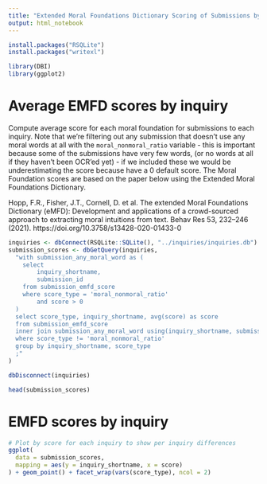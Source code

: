 ```yaml
---
title: "Extended Moral Foundations Dictionary Scoring of Submissions by Inquiry"
output: html_notebook
---
```


```r
install.packages("RSQLite")
install.packages("writexl")
```

```r
library(DBI)
library(ggplot2)
```

# Average EMFD scores by inquiry

Compute average score for each moral foundation for submissions to each inquiry.
Note that we're filtering out any submission that doesn't use any moral words
at all with the `moral_nonmoral_ratio` variable - this is important because some
of the submissions have very few words, (or no words at all if they haven't been
OCR'ed yet) - if we included these we would be underestimating the score because
have a 0 default score. The Moral Foundation scores are based on the paper below
using the Extended Moral Foundations Dictionary.

Hopp, F.R., Fisher, J.T., Cornell, D. et al. The extended Moral Foundations
Dictionary (eMFD): Development and applications of a crowd-sourced approach
to extracting moral intuitions from text. Behav Res 53, 232–246
(2021). https://doi.org/10.3758/s13428-020-01433-0

```r
inquiries <- dbConnect(RSQLite::SQLite(), "../inquiries/inquiries.db")
submission_scores <- dbGetQuery(inquiries, 
  "with submission_any_moral_word as (
  	select 
  		inquiry_shortname, 
  		submission_id 
  	from submission_emfd_score 
  	where score_type = 'moral_nonmoral_ratio' 
  		and score > 0
  ) 
  select score_type, inquiry_shortname, avg(score) as score
  from submission_emfd_score
  inner join submission_any_moral_word using(inquiry_shortname, submission_id)
  where score_type != 'moral_nonmoral_ratio'
  group by inquiry_shortname, score_type
  ;"                          
)

dbDisconnect(inquiries)

head(submission_scores)
```

# EMFD scores by inquiry

```r
# Plot by score for each inquiry to show per inquiry differences
ggplot(
  data = submission_scores, 
  mapping = aes(y = inquiry_shortname, x = score)
) + geom_point() + facet_wrap(vars(score_type), ncol = 2)

```




